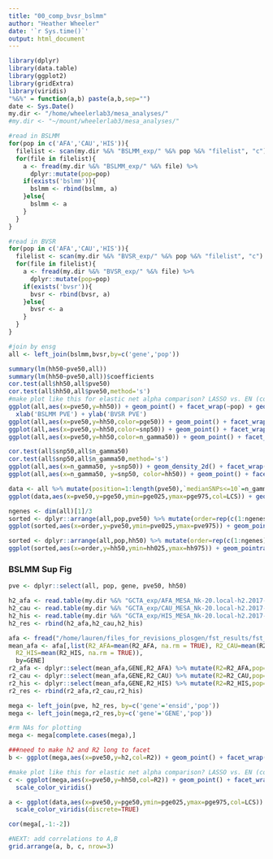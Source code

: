 ```yaml
---
title: "00_comp_bvsr_bslmm"
author: "Heather Wheeler"
date: '`r Sys.time()`'
output: html_document
---
```


```r
library(dplyr)
library(data.table)
library(ggplot2)
library(gridExtra)
library(viridis)
"%&%" = function(a,b) paste(a,b,sep="")
date <- Sys.Date()
my.dir <- "/home/wheelerlab3/mesa_analyses/"
#my.dir <- "~/mount/wheelerlab3/mesa_analyses/"
```

```r
#read in BSLMM
for(pop in c('AFA','CAU','HIS')){
  filelist <- scan(my.dir %&% "BSLMM_exp/" %&% pop %&% "filelist", "c")
  for(file in filelist){
    a <- fread(my.dir %&% "BSLMM_exp/" %&% file) %>%
      dplyr::mutate(pop=pop)
    if(exists('bslmm')){
      bslmm <- rbind(bslmm, a)
    }else{
      bslmm <- a
    }
  }
}

#read in BVSR
for(pop in c('AFA','CAU','HIS')){
  filelist <- scan(my.dir %&% "BVSR_exp/" %&% pop %&% "filelist", "c")
  for(file in filelist){
    a <- fread(my.dir %&% "BVSR_exp/" %&% file) %>%
      dplyr::mutate(pop=pop)
    if(exists('bvsr')){
      bvsr <- rbind(bvsr, a)
    }else{
      bvsr <- a
    }
  }
}
```

```r
#join by ensg
all <- left_join(bslmm,bvsr,by=c('gene','pop'))

summary(lm(hh50~pve50,all))
summary(lm(hh50~pve50,all))$coefficients
cor.test(all$hh50,all$pve50)
cor.test(all$hh50,all$pve50,method='s')
#make plot like this for elastic net alpha comparison? LASSO vs. EN (colored by alpha=0.5 or 0.05)
ggplot(all,aes(x=pve50,y=hh50)) + geom_point() + facet_wrap(~pop) + geom_abline(slope=1,intercept = 0,color='blue') + theme_bw(14) +
  xlab('BSLMM PVE') + ylab('BVSR PVE')
ggplot(all,aes(x=pve50,y=hh50,color=pge50)) + geom_point() + facet_wrap(~pop) + geom_abline(slope=1,intercept = 0)
ggplot(all,aes(x=pve50,y=hh50,color=snp50)) + geom_point() + facet_wrap(~pop) + geom_abline(slope=1,intercept = 0) 
ggplot(all,aes(x=pve50,y=hh50,color=n_gamma50)) + geom_point() + facet_wrap(~pop) + geom_abline(slope=1,intercept = 0)

cor.test(all$snp50,all$n_gamma50)
cor.test(all$snp50,all$n_gamma50,method='s')
ggplot(all,aes(x=n_gamma50, y=snp50)) + geom_density_2d() + facet_wrap(~pop)
ggplot(all,aes(x=n_gamma50, y=snp50, color=hh50)) + geom_point() + facet_wrap(~pop)

data <- all %>% mutate(position=1:length(pve50),`medianSNPs<=10`=n_gamma50<=10,LCS=factor(pge025<=0.01,labels=c('> 0.01','<= 0.01')))
ggplot(data,aes(x=pve50,y=pge50,ymin=pge025,ymax=pge975,col=LCS)) + geom_pointrange(col='gray') + geom_point() + theme_bw(12) + xlab("PVE") + ylab("PGE") + theme(legend.position = c(1,0),legend.justification = c(1,0)) + facet_wrap(~pop)

ngenes <- dim(all)[1]/3
sorted <- dplyr::arrange(all,pop,pve50) %>% mutate(order=rep(c(1:ngenes),3))
ggplot(sorted,aes(x=order,y=pve50,ymin=pve025,ymax=pve975)) + geom_pointrange(col='gray') + geom_point() + facet_wrap(~pop)

sorted <- dplyr::arrange(all,pop,hh50) %>% mutate(order=rep(c(1:ngenes),3))
ggplot(sorted,aes(x=order,y=hh50,ymin=hh025,ymax=hh975)) + geom_pointrange(col='gray') + geom_point() + facet_wrap(~pop)
```

### BSLMM Sup Fig
```r
pve <- dplyr::select(all, pop, gene, pve50, hh50)

h2_afa <- read.table(my.dir %&% "GCTA_exp/AFA_MESA_Nk-20.local-h2.2017-07-11.txt",header=T) %>% mutate(h2=local.h2,pop='AFA') %>% dplyr::select(ensid,h2,pop)
h2_cau <- read.table(my.dir %&% "GCTA_exp/CAU_MESA_Nk-20.local-h2.2017-07-11.txt",header=T) %>% mutate(h2=local.h2,pop='CAU') %>% dplyr::select(ensid,h2,pop)
h2_his <- read.table(my.dir %&% "GCTA_exp/HIS_MESA_Nk-20.local-h2.2017-07-11.txt",header=T) %>% mutate(h2=local.h2,pop='HIS') %>% dplyr::select(ensid,h2,pop)
h2_res <- rbind(h2_afa,h2_cau,h2_his)

afa <- fread("/home/lauren/files_for_revisions_plosgen/fst_results/fst_table_AFA.txt")
mean_afa <- afa[,list(R2_AFA=mean(R2_AFA, na.rm = TRUE), R2_CAU=mean(R2_CAU, na.rm = TRUE), 
  R2_HIS=mean(R2_HIS, na.rm = TRUE)),
  by=GENE]
r2_afa <- dplyr::select(mean_afa,GENE,R2_AFA) %>% mutate(R2=R2_AFA,pop="AFA") %>% dplyr::select(GENE,R2,pop)
r2_cau <- dplyr::select(mean_afa,GENE,R2_CAU) %>% mutate(R2=R2_CAU,pop="CAU") %>% dplyr::select(GENE,R2,pop)
r2_his <- dplyr::select(mean_afa,GENE,R2_HIS) %>% mutate(R2=R2_HIS,pop="HIS") %>% dplyr::select(GENE,R2,pop)
r2_res <- rbind(r2_afa,r2_cau,r2_his)

mega <- left_join(pve, h2_res, by=c('gene'='ensid','pop'))
mega <- left_join(mega,r2_res,by=c('gene'='GENE','pop'))

#rm NAs for plotting
mega <- mega[complete.cases(mega),]

###need to make h2 and R2 long to facet
b <- ggplot(mega,aes(x=pve50,y=h2,col=R2)) + geom_point() + facet_wrap(~pop) + geom_abline(slope=1,intercept = 0,color='blue') + theme_bw(14) + labs(x='BSLMM PVE',y=expression(paste('GCTA ', h^2)),col=expression(R^2),title='B') + theme(legend.position = c(0.995,0.005),legend.justification = c(1,0),legend.title = element_text(size=10),legend.text = element_text(size=10),legend.key.size = unit(0.3, "cm"),plot.margin=unit(c(0.1,0.2,0.1,0.2), "cm")) + scale_color_viridis()

#make plot like this for elastic net alpha comparison? LASSO vs. EN (colored by alpha=0.5 or 0.05)
c <- ggplot(mega,aes(x=pve50,y=hh50,col=R2)) + geom_point() + facet_wrap(~pop) + geom_abline(slope=1,intercept = 0,color='blue') + theme_bw(14) + labs(x='BSLMM PVE',y='BVSR PVE',col=expression(R^2),title='C') + theme(legend.position = c(0.995,0.005),legend.justification = c(1,0),legend.title = element_text(size=10),legend.text = element_text(size=10),legend.key.size = unit(0.3, "cm"),plot.margin=unit(c(0.1,0.2,0.1,0.2), "cm")) + 
  scale_color_viridis()

a <- ggplot(data,aes(x=pve50,y=pge50,ymin=pge025,ymax=pge975,col=LCS)) + geom_pointrange(col='gray') + geom_point() + theme_bw(14) + xlab("BLSMM PVE") + ylab("BSLMM PGE") + theme(legend.position = c(0.995,0.005),legend.justification = c(1,0),legend.title = element_text(size=10),legend.text = element_text(size=10),legend.key.size = unit(0.3, "cm"),plot.margin=unit(c(0.1,0.2,0.1,0.2), "cm")) + facet_wrap(~pop) + ggtitle('A') +
  scale_color_viridis(discrete=TRUE)

cor(mega[,-1:-2])
```

```r
#NEXT: add correlations to A,B
grid.arrange(a, b, c, nrow=3)
```